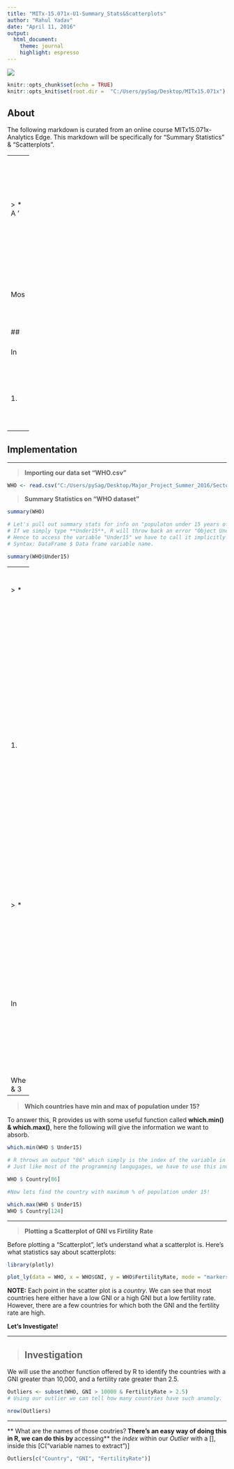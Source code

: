 ---
title: "MITx-15.071x-U1-Summary_Stats&Scatterplots"
author: "Rahul Yadav"
date: "April 11, 2016"
output: 
  html_document:
    theme: journal
    highlight: espresso
---
![](C:\Users\pySag\OneDrive\Pictures\Camera Roll\summartStats.jpg)

```{r setup, include=FALSE}
knitr::opts_chunk$set(echo = TRUE)
knitr::opts_knit$set(root.dir =  "C:/Users/pySag/Desktop/MITx15.071x")
```


## About

The following markdown is curated from an online course MITx15.071x-Analytics Edge. This markdown will be specifically for "Summary Statistics" & "Scatterplots".

-- -- 
> **What is a summary statistic?**
A 'Summary Statistics is a set of data values collected by a survey or experiment is known as a sample. In short they provide useful info about sample data.

Most common of them being Measure of Central Tendency(Average), and measure of spread(standard deviation)


## Objective

In this markdown we are going to discuss the following topics:

1. **Summary Statistics**
    + Creating a summary statistics.
2. **Data Visualization**
    + Histograms
    + Boxplots
    + Scatterplots

--- ---

## Implementation
-- --

> **Importing our data set "WHO.csv"**

```{r}
WHO <- read.csv("C:/Users/pySag/Desktop/Major_Project_Summer_2016/Sectorwise_Data_Sets/Health & Family welfare/WHO.csv")
```

> **Summary Statistics on "WHO dataset"**

```{r}
summary(WHO)

# Let's pull out summary stats for info on "populaton under 15 years of age"
# If we simply type **Under15**, R will throw back an error "Object Under15 not found".
# Hence to access the variable "Under15" we have to call it implicitly using our data frame "WHO".
# Syntax: DataFrame $ Data frame variable name.

summary(WHO$Under15)
```

-- -- 
> **Understanding the summary statistics for "Population under 15"**

1. Output tells us that there is a country with  minimum of 13% population under 15 & a country with maximum of 49.99% of population.
    * **Question** is which are those countries?
2. Output also tells us that some of the country have values below 1st quartile.
3. Further there are some countries who have population under 15 below 3rd quarile.
4. At last, an average of 28.73% of population lie below that value, is under 15.


> **What is IQR(Inter Quartile Range) and what does 1st IQ and 3rd IQ mean?**

In descriptive statistics, the interquartile range (IQR), also called the midspread or middle fifty, is a measure of statistical dispersion, being equal to the difference between the upper and lower quartiles, IQR = Q3 - Q1.

Where 1st Qurtile = 
& 3rd Quartile = 

-- --

> **Which countries have min and max of population under 15?**

To answer this, R provides us with some useful function called **which.min() & which.max()**, here the following will give the information we want to absorb.

```{r}
which.min(WHO $ Under15)

# R throws an output "86" which simply is the index of the variable in our data frame.
# Just like most of the programming langugages, we have to use this index to extract the answer that we are intersested in finding!

WHO $ Country[86]

#Now lets find the country with maximum % of population under 15!

which.max(WHO $ Under15)
WHO $ Country[124]
```

--- ---

> **Plotting a Scatterplot of GNI vs Firtility Rate**

Before plotting a "Scatterplot", let's understand what a scatterplot is.
Here's what statistics say about scatterplots:

```{r, echo = TRUE}
library(plotly)
```
``` {r}
plot_ly(data = WHO, x = WHO$GNI, y = WHO$FertilityRate, mode = "markers", color = WHO$GNI)
```

**NOTE:** Each point in the scatter plot is a _country_. We can see that most countries here either have a low GNI or a high GNI but a low fertility rate. However, there are a few countries for which both the GNI and the fertility rate are high.

__Let's Investigate!__

-- --

> ## Investigation

We will use the another function offered by R to identify the countries
with a GNI greater than 10,000, and a fertility rate greater than 2.5.

```{r}
Outliers <- subset(WHO, GNI > 10000 & FertilityRate > 2.5)
# Using our outlier we can tell how many countries have such anamoly.

nrow(Outliers)
```
-- -- 
** What are the names of those coutries?**
There's an easy way of doing this in R, we can do this by **accessing** the _index_ within our _Outlier_ with a [], inside this [C("variable names to extract")]

``` {r}
Outliers[c("Country", "GNI", "FertilityRate")]
```
